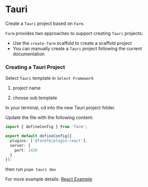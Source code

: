 
# Tauri

Create a `Tauri` project based on `Farm`.

`Farm` provides two approaches to support creating `Tauri` projects: 
- Use the `create-farm` scaffold to create a scaffold project
- You can manually create a `Tauri` project following the current documentation

### Creating a Tauri Project

<PackageManagerTabs command="npm create farm@latest" />


Select `Tauri` template in `Select Framework`

1. project name

2. choose sub template

In your terminal, cd into the new Tauri project folder.

Update the file with the following content:

```ts
import { defineConfig } from 'farm';

export default defineConfig({
  plugins: ['@farmfe/plugin-react'],
  server: {
    port: 1420
  }
});

```

then run `pnpm tauri dev`

For more example details: [React Example](https://github.com/farm-fe/farm/tree/main/examples/Tauri)
